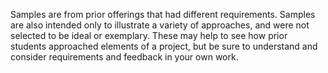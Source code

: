 Samples are from prior offerings that had different requirements.
Samples are also intended only to illustrate a variety of approaches,
and were not selected to be ideal or exemplary.
These may help to see how prior students approached elements of a project,
but be sure to understand and consider requirements and feedback in your own work.
